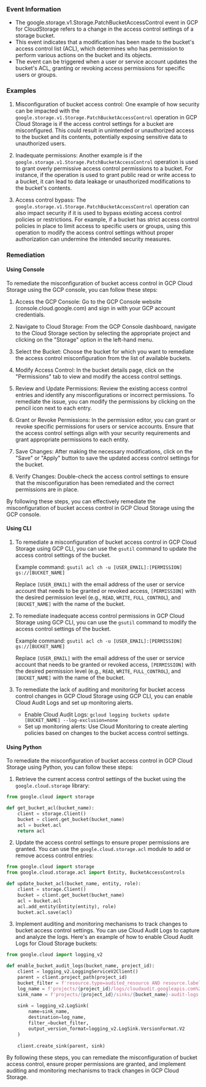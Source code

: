 
### Event Information

- The google.storage.v1.Storage.PatchBucketAccessControl event in GCP for CloudStorage refers to a change in the access control settings of a storage bucket.
- This event indicates that a modification has been made to the bucket's access control list (ACL), which determines who has permission to perform various actions on the bucket and its objects.
- The event can be triggered when a user or service account updates the bucket's ACL, granting or revoking access permissions for specific users or groups.


### Examples

1. Misconfiguration of bucket access control: One example of how security can be impacted with the `google.storage.v1.Storage.PatchBucketAccessControl` operation in GCP Cloud Storage is if the access control settings for a bucket are misconfigured. This could result in unintended or unauthorized access to the bucket and its contents, potentially exposing sensitive data to unauthorized users.

2. Inadequate permissions: Another example is if the `google.storage.v1.Storage.PatchBucketAccessControl` operation is used to grant overly permissive access control permissions to a bucket. For instance, if the operation is used to grant public read or write access to a bucket, it can lead to data leakage or unauthorized modifications to the bucket's contents.

3. Access control bypass: The `google.storage.v1.Storage.PatchBucketAccessControl` operation can also impact security if it is used to bypass existing access control policies or restrictions. For example, if a bucket has strict access control policies in place to limit access to specific users or groups, using this operation to modify the access control settings without proper authorization can undermine the intended security measures.

### Remediation

#### Using Console

To remediate the misconfiguration of bucket access control in GCP Cloud Storage using the GCP console, you can follow these steps:

1. Access the GCP Console: Go to the GCP Console website (console.cloud.google.com) and sign in with your GCP account credentials.

2. Navigate to Cloud Storage: From the GCP Console dashboard, navigate to the Cloud Storage section by selecting the appropriate project and clicking on the "Storage" option in the left-hand menu.

3. Select the Bucket: Choose the bucket for which you want to remediate the access control misconfiguration from the list of available buckets.

4. Modify Access Control: In the bucket details page, click on the "Permissions" tab to view and modify the access control settings.

5. Review and Update Permissions: Review the existing access control entries and identify any misconfigurations or incorrect permissions. To remediate the issue, you can modify the permissions by clicking on the pencil icon next to each entry.

6. Grant or Revoke Permissions: In the permission editor, you can grant or revoke specific permissions for users or service accounts. Ensure that the access control settings align with your security requirements and grant appropriate permissions to each entity.

7. Save Changes: After making the necessary modifications, click on the "Save" or "Apply" button to save the updated access control settings for the bucket.

8. Verify Changes: Double-check the access control settings to ensure that the misconfiguration has been remediated and the correct permissions are in place.

By following these steps, you can effectively remediate the misconfiguration of bucket access control in GCP Cloud Storage using the GCP console.

#### Using CLI

1. To remediate a misconfiguration of bucket access control in GCP Cloud Storage using GCP CLI, you can use the `gsutil` command to update the access control settings of the bucket. 

   Example command: `gsutil acl ch -u [USER_EMAIL]:[PERMISSION] gs://[BUCKET_NAME]`

   Replace `[USER_EMAIL]` with the email address of the user or service account that needs to be granted or revoked access, `[PERMISSION]` with the desired permission level (e.g., `READ`, `WRITE`, `FULL_CONTROL`), and `[BUCKET_NAME]` with the name of the bucket.

2. To remediate inadequate access control permissions in GCP Cloud Storage using GCP CLI, you can use the `gsutil` command to modify the access control settings of the bucket.

   Example command: `gsutil acl ch -u [USER_EMAIL]:[PERMISSION] gs://[BUCKET_NAME]`

   Replace `[USER_EMAIL]` with the email address of the user or service account that needs to be granted or revoked access, `[PERMISSION]` with the desired permission level (e.g., `READ`, `WRITE`, `FULL_CONTROL`), and `[BUCKET_NAME]` with the name of the bucket.

3. To remediate the lack of auditing and monitoring for bucket access control changes in GCP Cloud Storage using GCP CLI, you can enable Cloud Audit Logs and set up monitoring alerts.

   - Enable Cloud Audit Logs: `gcloud logging buckets update [BUCKET_NAME] --log-exclusion=none`
   - Set up monitoring alerts: Use Cloud Monitoring to create alerting policies based on changes to the bucket access control settings.

#### Using Python

To remediate the misconfiguration of bucket access control in GCP Cloud Storage using Python, you can follow these steps:

1. Retrieve the current access control settings of the bucket using the `google.cloud.storage` library:
```python
from google.cloud import storage

def get_bucket_acl(bucket_name):
    client = storage.Client()
    bucket = client.get_bucket(bucket_name)
    acl = bucket.acl
    return acl
```

2. Update the access control settings to ensure proper permissions are granted. You can use the `google.cloud.storage.acl` module to add or remove access control entries:
```python
from google.cloud import storage
from google.cloud.storage.acl import Entity, BucketAccessControls

def update_bucket_acl(bucket_name, entity, role):
    client = storage.Client()
    bucket = client.get_bucket(bucket_name)
    acl = bucket.acl
    acl.add_entity(Entity(entity), role)
    bucket.acl.save(acl)
```

3. Implement auditing and monitoring mechanisms to track changes to bucket access control settings. You can use Cloud Audit Logs to capture and analyze the logs. Here's an example of how to enable Cloud Audit Logs for Cloud Storage buckets:
```python
from google.cloud import logging_v2

def enable_bucket_audit_logs(bucket_name, project_id):
    client = logging_v2.LoggingServiceV2Client()
    parent = client.project_path(project_id)
    bucket_filter = f'resource.type=audited_resource AND resource.labels.bucket_name="{bucket_name}"'
    log_name = f'projects/{project_id}/logs/cloudaudit.googleapis.com%2Fdata_access'
    sink_name = f'projects/{project_id}/sinks/{bucket_name}-audit-logs'
    
    sink = logging_v2.LogSink(
        name=sink_name,
        destination=log_name,
        filter_=bucket_filter,
        output_version_format=logging_v2.LogSink.VersionFormat.V2
    )
    
    client.create_sink(parent, sink)
```

By following these steps, you can remediate the misconfiguration of bucket access control, ensure proper permissions are granted, and implement auditing and monitoring mechanisms to track changes in GCP Cloud Storage.


